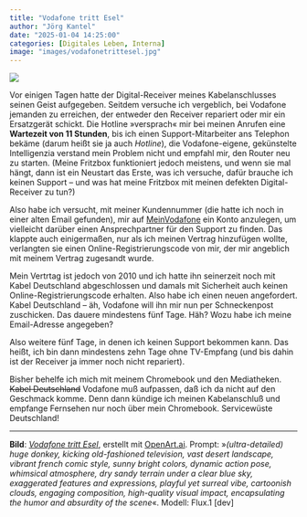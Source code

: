 ```yaml
---
title: "Vodafone tritt Esel"
author: "Jörg Kantel"
date: "2025-01-04 14:25:00"
categories: [Digitales Leben, Interna]
image: "images/vodafonetrittesel.jpg"
---
```


[![](images/vodafonetrittesel-b.jpg)](https://www.flickr.com/photos/schockwellenreiter/54246122205/)

Vor einigen Tagen hatte der Digital-Receiver meines Kabelanschlusses seinen Geist aufgegeben. Seitdem versuche ich vergeblich, bei Vodafone jemanden zu erreichen, der entweder den Receiver repariert oder mir ein Ersatzgerät schickt. Die Hotline »versprach« mir bei meinen Anrufen eine **Wartezeit von 11&nbsp;Stunden**, bis ich einen Support-Mitarbeiter ans Telephon bekäme (darum heißt sie ja auch *Hotline*), die Vodafone-eigene, gekünstelte Intelligenzia verstand mein Problem nicht und empfahl mir, den Router neu zu starten. (Meine Fritzbox funktioniert jedoch meistens, und wenn sie mal hängt, dann ist ein Neustart das Erste, was ich versuche, dafür brauche ich keinen Support -- und was hat meine Fritzbox mit meinen defekten Digital-Receiver zu tun?)

Also habe ich versucht, mit meiner Kundennummer (die hatte ich noch in einer alten Email gefunden), mir auf [MeinVodafone](https://www.vodafone.de/meinvodafone/) ein Konto anzulegen, um vielleicht darüber einen Ansprechpartner für den Support zu finden. Das klappte auch einigermaßen, nur als ich meinen Vertrag hinzufügen wollte, verlangten sie einen Online-Registrierungscode von mir, der mir angeblich mit meinem Vertrag zugesandt wurde.

Mein Vertrtag ist jedoch von 2010 und ich hatte ihn seinerzeit noch mit Kabel Deutschland abgeschlossen und damals mit Sicherheit auch keinen Online-Registrierungscode erhalten. Also habe ich einen neuen angefordert. Kabel Deutschland -- äh, Vodafone will ihn mir nun per Schneckenpost zuschicken. Das dauere mindestens fünf Tage. Häh? Wozu habe ich meine Email-Adresse angegeben?

Also weitere fünf Tage, in denen ich keinen Support bekommen kann. Das heißt, ich bin dann mindestens zehn Tage ohne TV-Empfang (und bis dahin ist der Receiver ja immer noch nicht repariert).

Bisher behelfe ich mich mit meinem Chromebook und den Mediatheken. ~~Kabel Deutschland~~ Vodafone muß aufpassen, daß ich da nicht auf den Geschmack komme. Denn dann kündige ich meinen Kabelanschluß und empfange Fernsehen nur noch über mein Chromebook. Servicewüste Deutschland!


---

**Bild**: *[Vodafone tritt Esel](https://www.flickr.com/photos/schockwellenreiter/54246122205/)*, erstellt mit [OpenArt.ai](https://openart.ai/home). Prompt: »*(ultra-detailed) huge donkey, kicking old-fashioned television, vast desert landscape, vibrant french comic style, sunny bright colors, dynamic action pose, whimsical atmosphere, dry sandy terrain under a clear blue sky, exaggerated features and expressions, playful yet surreal vibe, cartoonish clouds, engaging composition, high-quality visual impact, encapsulating the humor and absurdity of the scene*«. Modell: Flux.1 [dev]